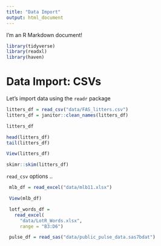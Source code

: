 ```yaml
---
title: "Data Import"
output: html_document
---
```


I'm an R Markdown document! 

```r
library(tidyverse)
library(readxl)
library(haven)
```


# Data Import: CSVs

Let's import data using the `readr` package

```r
litters_df = read_csv("data/FAS_litters.csv")
litters_df = janitor::clean_names(litters_df)
```
```r
litters_df

head(litters_df)
tail(litters_df)
```

```r
View(litters_df)
```

```r
skimr::skim(litters_df)
```

`read_csv` options ..

```r
 mlb_df = read_excel("data/mlb11.xlsx")
```
```r
 View(mlb_df)
```


```r
 lotf_words_df =
   read_excel(
     "data/LotR_Words.xlsx",
     range = "B3:D6")
```


```r
 pulse_df = read_sas("data/public_pulse_data.sas7bdat")
```






